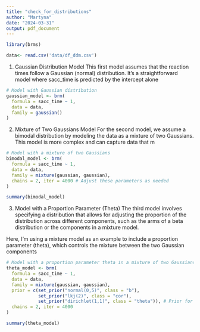 ```yaml
---
title: "check_for_distributions"
author: "Martyna"
date: "2024-03-31"
output: pdf_document
---
```


```r
library(brms)
```

```r
data<- read.csv('data/df_ddm.csv')
```

1. Gaussian Distribution Model
This first model assumes that the reaction times follow a Gaussian (normal) distribution. It's a straightforward model where sacc_time is predicted by the intercept alone 

```r
# Model with Gaussian distribution
gaussian_model <- brm(
  formula = sacc_time ~ 1, 
  data = data, 
  family = gaussian()
)
```
2. Mixture of Two Gaussians Model
For the second model, we assume a bimodal distribution by modeling the data as a mixture of two Gaussians. This model is more complex and can capture data that m

```r
# Model with a mixture of two Gaussians
bimodal_model <- brm(
  formula = sacc_time ~ 1, 
  data = data, 
  family = mixture(gaussian, gaussian),
  chains = 2, iter = 4000 # Adjust these parameters as needed
)

summary(bimodal_model)

```

3. Model with a Proportion Parameter (Theta)
The third model involves specifying a distribution that allows for adjusting the proportion of the distribution across different components, such as the arms of a beta distribution or the components in a mixture model. 

Here, I'm using a mixture model as an example to include a proportion parameter (theta), which controls the mixture between the two Gaussian components

```r
# Model with a proportion parameter theta in a mixture of two Gaussians
theta_model <- brm(
  formula = sacc_time ~ 1, 
  data = data, 
  family = mixture(gaussian, gaussian),
  prior = c(set_prior("normal(0,5)", class = "b"),
            set_prior("lkj(2)", class = "cor"),
            set_prior("dirichlet(1,1)", class = "theta")), # Prior for theta
  chains = 2, iter = 4000 
)

summary(theta_model)
```
